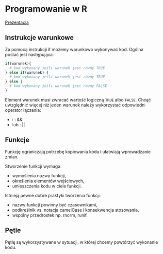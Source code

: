 # Programowanie w R

[Prezentacja](presentations/05_programowanie.html)

## Instrukcje warunkowe

Za pomocą instrukcji if możemy warunkowo wykonywać kod. Ogólna postać jest następująca:

```r
if(warunek){
  # kod wykonany jeśli warunek jest równy TRUE
} else if(warunek) {
  # kod wykonany jeśli warunek jest równy TRUE
} else {
  # kod wykonany jeśli warunek jest równy FALSE
}
```

Element warunek musi zwracać wartość logiczną `TRUE` albo `FALSE`. Chcąć uwzględnić więcej niż jeden warunek należy wykorzystać odpowiedni operator łączenia:

- i : &&
- lub : ||

## Funkcje

Funkcję ograniczają potrzebę kopiowania kodu i ułatwiają wprowadzanie zmian.

Stworzenie funkcji wymaga:

- wymyślenia nazwy funkcji,
- określenia elementów wejściowych,
- umieszczenia kodu w ciele funkcji.

Istnieją pewne dobre praktyki tworzenia funkcji:

- nazwy funkcji powinny być czasownikami,
- podkreślnik vs. notacja camelCase i konsekwencja stosowania,
- wspólny przedrostek np. rnorm, runif.

## Pętle

Pętlę są wykorzystywane w sytuacji, w której chcemy powtórzyć wykonanie kodu.